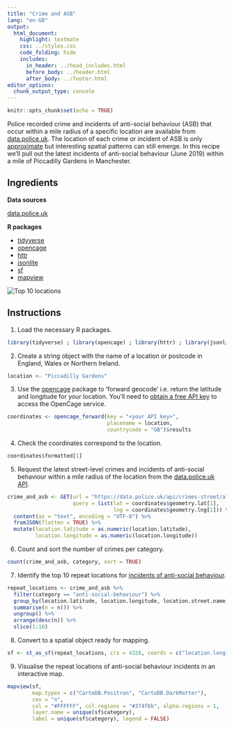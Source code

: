 ```yaml
---
title: "Crime and ASB"
lang: "en-GB"
output:
  html_document:
    highlight: textmate
    css: ../styles.css
    code_folding: hide
    includes:
      in_header: ../head_includes.html
      before_body: ../header.html
      after_body: ../footer.html
editor_options: 
  chunk_output_type: console
---
```


```r
knitr::opts_chunk$set(echo = TRUE)
```

Police recorded crime and incidents of anti-social behaviour (ASB) that occur within a mile radius of a specific location are available from <a href="https://data.police.uk/" target="_blank">data.police.uk</a>. The location of each crime or incident of ASB is only <a href="https://data.police.uk/about/#location-anonymisation" target="_blank">approximate</a> but interesting spatial patterns can still emerge. In this recipe we'll pull out the latest incidents of anti-social behaviour (June 2019) within a mile of Piccadilly Gardens in Manchester.

## Ingredients
<div class = "row">
<div class = "col-md-4">
<strong>Data sources</strong>
<p><a href="https://data.police.uk/" target="_blank">data.police.uk</a></p>
</div>

<div class = "col-md-4">
<strong>R packages</strong>
<ul>
  <li><a href="https://cran.r-project.org/web/packages/tidyverse/index.html" target="_blank">tidyverse</a></li>
  <li><a href="https://cran.r-project.org/web/packages/opencage/index.html" target="_blank">opencage</a></li>
  <li><a href="https://cran.r-project.org/web/packages/httr/index.html" target="_blank">httr</a></li>
  <li><a href="https://cran.r-project.org/web/packages/jsonlite/index.html" target="_blank">jsonlite</a></li>
  <li><a href="https://cran.r-project.org/web/packages/sf/index.html" target="_blank">sf</a></li>
  <li><a href="https://cran.r-project.org/web/packages/mapview/index.html" target="_blank">mapview</a></li>
</ul>
</div>

<div class = "col-md-4 screenshot">
<img src="img/crime_and_asb.png" alt="Top 10 locations">
</div>
</div>

## Instructions

1. Load the necessary R packages.
```r
library(tidyverse) ; library(opencage) ; library(httr) ; library(jsonlite) ; library(sf) ; library(mapview)
```

2. Create a string object with the name of a location or postcode in England, Wales or Northern Ireland. 
```r
location <- "Piccadilly Gardens"
```

3. Use the <a href="https://cran.r-project.org/web/packages/opencage/index.html" target="_blank">opencage</a> package to 'forward geocode' i.e. return the latitude and longitude for your location. You'll need to <a href="https://geocoder.opencagedata.com/pricing" target="_blank">obtain a free API key</a> to access the OpenCage service.
```r
coordinates <- opencage_forward(key = "<your API key>",
                                placename = location, 
                                countrycode = "GB")$results
```

4. Check the coordinates correspond to the location.
```r
coordinates$formatted[1]
```

5. Request the latest street-level crimes and incidents of anti-social behaviour within a mile radius of the location from the <a href="https://data.police.uk/docs/method/crime-street/" target="_blank">data.police.uk API</a>. 
```r
crime_and_asb <- GET(url = "https://data.police.uk/api/crimes-street/all-crime",
                     query = list(lat = coordinates$geometry.lat[1],
                                  lng = coordinates$geometry.lng[1])) %>% 
  content(as = "text", encoding = "UTF-8") %>% 
  fromJSON(flatten = TRUE) %>% 
  mutate(location.latitude = as.numeric(location.latitude),
         location.longitude = as.numeric(location.longitude))
```

6. Count and sort the number of crimes per category.
```r
count(crime_and_asb, category, sort = TRUE)
```

7. Identify the top 10 repeat locations for <a href="https://www.police.uk/about-this-site/faqs/#what-do-the-crime-categories-mean" target="_blank">incidents of anti-social behaviour</a>.
```r
repeat_locations <- crime_and_asb %>%
  filter(category == "anti-social-behaviour") %>% 
  group_by(location.latitude, location.longitude, location.street.name, category) %>% 
  summarise(n = n()) %>%
  ungroup() %>%
  arrange(desc(n)) %>% 
  slice(1:10)
```

8. Convert to a spatial object ready for mapping.
```r
sf <- st_as_sf(repeat_locations, crs = 4326, coords = c("location.longitude", "location.latitude"))
```

9. Visualise the repeat locations of anti-social behaviour incidents in an interactive map.
```r
mapview(sf, 
        map.types = c("CartoDB.Positron", "CartoDB.DarkMatter"),
        cex = "n",
        col = "#FFFFFF", col.regions = "#374f6b", alpha.regions = 1,
        layer.name = unique(sf$category),
        label = unique(sf$category), legend = FALSE)
```

<br /><br />